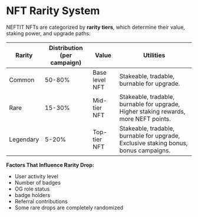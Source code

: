# NFT Rarity System

NEFTIT NFTs are categorized by **rarity tiers**, which determine their value, staking power, and upgrade paths:

| Rarity    | Distribution (per campaign) | Value          | Utilities                                                                            |
| --------- | --------------------------- | -------------- | ------------------------------------------------------------------------------------ |
| Common    | 50-80%                      | Base level NFT | Stakeable, tradable, burnable for upgrade.                                           |
| Rare      | 15-30%                      | Mid-tier NFT   | Stakeable, tradable, burnable for upgrade, Higher staking rewards, more NEFT points. |
| Legendary | 5-20%                       | Top-tier NFT   | Stakeable, tradable, burnable for upgrade, Exclusive staking bonus, bonus campaigns. |



**Factors That Influence Rarity Drop:**

* User activity level
* Number of badges
* OG role status
* badge holders
* Referral contributions
* Some rare drops are completely randomized

